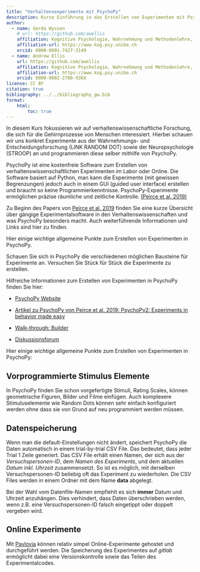 ```yaml
---
title: "Verhaltensexperimente mit PsychoPy"
description: Kurze Einführung in das Erstellen von Experimenten mit PsychoPy.
author:
  - name: Gerda Wyssen
    # url: https://github.com/awellis
    affiliation: Kognitive Psychologie, Wahrnehmung und Methodenlehre, Universität Bern 
    affiliation-url: https://www.kog.psy.unibe.ch
    orcid: 0000-0001-7427-3149
  - name: Andrew Ellis
    url: https://github.com/awellis
    affiliation: Kognitive Psychologie, Wahrnehmung und Methodenlehre, Universität Bern 
    affiliation-url: https://www.kog.psy.unibe.ch
    orcid: 0000-0002-2788-936X    
license: CC BY
citation: true
bibliography: ../../bibliography_gw.bib
format:
    html:
        toc: true
---
```

In diesem Kurs fokussieren wir auf verhaltenswissenschaftliche Forschung, die sich für die Gehirnprozesse von Menschen interessiert. Hierbei schauen wir uns konkret Experimente aus der Wahrnehmungs- und Entscheidungsforschung (LINK RANDOM DOT) sowie der Neuropsychologie (STROOP) an und programmieren diese selber mithilfe von PsychoPy.

PsychoPy ist eine kostenfreie Software zum Erstellen von verhaltenswissenschaftlichen Experimenten im Labor oder Online. Die Software basiert auf Python, man kann die Experimente (mit gewissen Begrenzungen) jedoch auch in einem GUI (guided user interface) erstellen und braucht so keine Programmierkenntnisse. 
PsychoPy-Experimente ermöglichen präzise räumliche und zeitliche Kontrolle.
[(Peirce et al. 2019)](https://link.springer.com/article/10.3758/s13428-018-01193-y)

<aside> Zu Beginn des Papers von [Peirce et al. 2019](https://link.springer.com/article/10.3758/s13428-018-01193-y) finden Sie eine kurze Übersicht über gängige Experimentalsoftware in den Verhaltenswissenschaften und was PsychoPy besonders macht. Auch weiterführende Informationen und Links sind hier zu finden. </aside>


Hier einige wichtige allgemeine Punkte zum Erstellen von Experimenten in PsychoPy.

::: callout-important
Schauen Sie sich in PsychoPy die verschiedenen möglichen Bausteine für Experimente an. Versuchen Sie Stück für Stück die Experimente zu erstellen.


Hilfreiche Informationen zum Erstellen von Experimenten in PsychoPy finden Sie hier:

- [PsychoPy Website](https://www.psychopy.org/)

- [Artikel zu PsychoPy von Peirce et al. 2019: PsychoPy2: Experiments in behavior made easy ](https://link.springer.com/article/10.3758/s13428-018-01193-y)

- [Walk-through: Builder](https://tu-coding-outreach-group.github.io/cog_summer_workshops_2021/psychopy/index.html)

- [Diskussionsforum](https://discourse.psychopy.org/)

:::

Hier einige wichtige allgemeine Punkte zum Erstellen von Experimenten in PsychoPy:


## Vorprogrammierte Stimulus Elemente

In PsychoPy finden Sie schon vorgefertigte Stimuli, Rating Scales, können geometrische Figuren, Bilder und Filme einfügen. Auch komplexere Stimuluselemente wie Random Dots können sehr einfach konfiguriert werden ohne dass sie von Grund auf neu programmiert werden müssen.

## Datenspeicherung

Wenn man die default-Einstellungen nicht ändert, speichert PsychoPy die Daten automatisch in einem trial-by-trial CSV File. Das bedeutet, dass jeder Trial 1 Zeile generiert. Das CSV File erhält einen Namen, der sich aus der _Versuchspersonen-ID_, dem _Namen des Experiments_, und dem aktuellen _Datum inkl. Uhrzeit_ zusammensetzt. So ist es möglich, mit derselben Versuchspersonen-ID beliebig oft das Experiment zu wiederholen. Die CSV Files werden in einem Ordner mit dem Name __data__ abgelegt.

<aside>Bei der Wahl vom Datenfile-Namen empfiehlt es sich **immer** Datum und Uhrzeit anzuhängen. Dies verhindert, dass Daten überschrieben werden, wenn z.B. eine Versuchspersonen-ID falsch eingetippt oder doppelt vergeben wird.</aside>

## Online Experimente

Mit [Pavlovia](https://pavlovia.org/) können relativ simpel Online-Experimente gehostet und durchgeführt werden. Die Speicherung des Experimentes auf _gitlab_ ermöglicht dabei eine Versionskontrolle sowie das Teilen des Experimentalcodes.
